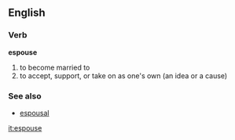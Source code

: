 ==English==
===Verb===
'''espouse'''
# to become married to
# to accept, support, or take on as one's own (an idea or a cause)

===See also===
*[[espousal]]
[[it:espouse]]